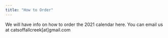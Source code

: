 ```yaml
---
title: "How to Order"
---
```


We will have info on how to order the 2021 calendar here. You can email us at catsoffallcreek[at]gmail.com